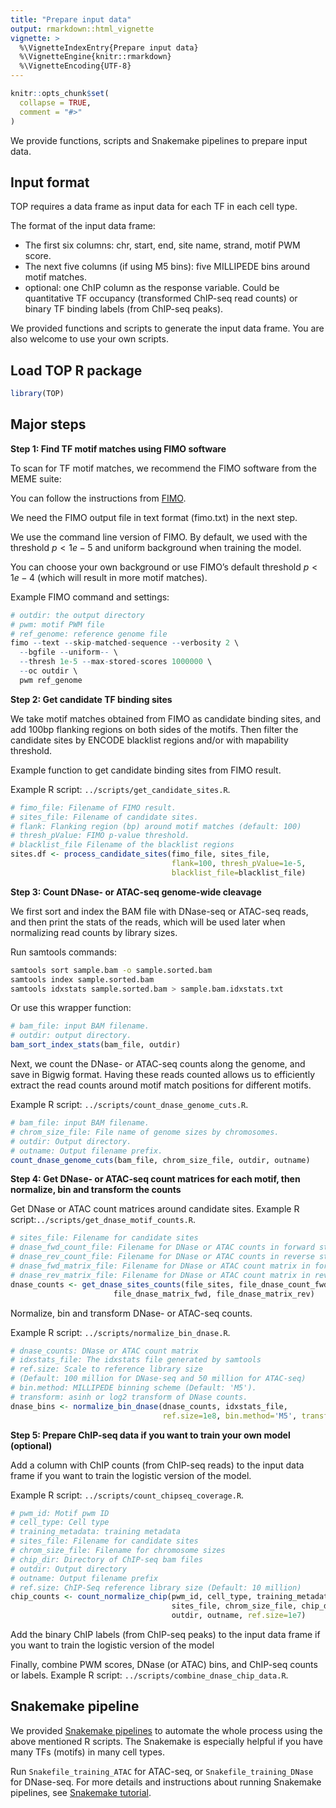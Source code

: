 ```yaml
---
title: "Prepare input data"
output: rmarkdown::html_vignette
vignette: >
  %\VignetteIndexEntry{Prepare input data}
  %\VignetteEngine{knitr::rmarkdown}
  %\VignetteEncoding{UTF-8}
---
```


```r
knitr::opts_chunk$set(
  collapse = TRUE,
  comment = "#>"
)
```

We provide functions, scripts and Snakemake pipelines to prepare input data. 

Input format
--------------
TOP requires a data frame as input data for each TF in each cell type. 

The format of the input data frame:

  - The first six columns: chr, start, end, site name, strand, motif PWM score.
  - The next five columns (if using M5 bins): five MILLIPEDE bins around motif matches. 
  - optional: one ChIP column as the response variable. Could be quantitative TF occupancy 
  (transformed ChIP-seq read counts) or binary TF binding labels (from ChIP-seq peaks).

We provided functions and scripts to generate the input data frame. 
You are also welcome to use your own scripts.

Load TOP R package
---------------------
```r
library(TOP)
```

Major steps
--------------

**Step 1: Find TF motif matches using FIMO software**

To scan for TF motif matches, we recommend the FIMO software from the MEME suite:

You can follow the instructions from [FIMO](http://meme-suite.org/doc/fimo.html?man_type=web).

We need the FIMO output file in text format (fimo.txt) in the next step. 

We use the command line version of FIMO. By default, we used 
with the threshold $p < 1e-5$ and uniform background when training the model. 

You can choose your own background or use FIMO's default threshold $p < 1e-4$ 
(which will result in more motif matches).

Example FIMO command and settings:
```r
# outdir: the output directory
# pwm: motif PWM file
# ref_genome: reference genome file
fimo --text --skip-matched-sequence --verbosity 2 \
  --bgfile --uniform-- \
  --thresh 1e-5 --max-stored-scores 1000000 \
  --oc outdir \
  pwm ref_genome
```

**Step 2: Get candidate TF binding sites**

We take motif matches obtained from FIMO as candidate binding sites, 
and add 100bp flanking regions on both sides of the motifs.
Then filter the candidate sites by ENCODE blacklist regions and/or 
with mapability threshold. 

Example function to get candidate binding sites from FIMO result.

Example R script: `../scripts/get_candidate_sites.R`.
```r
# fimo_file: Filename of FIMO result.
# sites_file: Filename of candidate sites.
# flank: Flanking region (bp) around motif matches (default: 100)
# thresh_pValue: FIMO p-value threshold.
# blacklist_file Filename of the blacklist regions
sites.df <- process_candidate_sites(fimo_file, sites_file, 
                                    flank=100, thresh_pValue=1e-5, 
                                    blacklist_file=blacklist_file)

```

**Step 3: Count DNase- or ATAC-seq genome-wide cleavage**

We first sort and index the BAM file with DNase-seq or ATAC-seq reads,
and then print the stats of the reads, which will be used later 
when normalizing read counts by library sizes.

Run samtools commands: 
```bash
samtools sort sample.bam -o sample.sorted.bam
samtools index sample.sorted.bam
samtools idxstats sample.sorted.bam > sample.bam.idxstats.txt
```

Or use this wrapper function:
```r
# bam_file: input BAM filename.
# outdir: output directory.
bam_sort_index_stats(bam_file, outdir)
```

Next, we count the DNase- or ATAC-seq counts along the genome, 
and save in Bigwig format. Having these reads counted allows us to efficiently 
extract the read counts around motif match positions for different motifs.

Example R script: `../scripts/count_dnase_genome_cuts.R`.
```r
# bam_file: input BAM filename.
# chrom_size_file: File name of genome sizes by chromosomes.
# outdir: Output directory.
# outname: Output filename prefix.
count_dnase_genome_cuts(bam_file, chrom_size_file, outdir, outname)
```

**Step 4: Get DNase- or ATAC-seq count matrices for each motif, then normalize, bin and transform the counts**

Get DNase or ATAC count matrices around candidate sites.
Example R script:`../scripts/get_dnase_motif_counts.R`.
```r
# sites_file: Filename for candidate sites
# dnase_fwd_count_file: Filename for DNase or ATAC counts in forward strand (Bigwig format)
# dnase_rev_count_file: Filename for DNase or ATAC counts in reverse strand (Bigwig format)
# dnase_fwd_matrix_file: Filename for DNase or ATAC count matrix in forward strand
# dnase_rev_matrix_file: Filename for DNase or ATAC count matrix in reverse strand
dnase_counts <- get_dnase_sites_counts(file_sites, file_dnase_count_fwd, file_dnase_count_rev,
                       file_dnase_matrix_fwd, file_dnase_matrix_rev)
```

Normalize, bin and transform DNase- or ATAC-seq counts.

Example R script: `../scripts/normalize_bin_dnase.R`.
```r
# dnase_counts: DNase or ATAC count matrix
# idxstats_file: The idxstats file generated by samtools
# ref.size: Scale to reference library size 
# (Default: 100 million for DNase-seq and 50 million for ATAC-seq)
# bin.method: MILLIPEDE binning scheme (Default: 'M5').
# transform: asinh or log2 transform of DNase counts.
dnase_bins <- normalize_bin_dnase(dnase_counts, idxstats_file, 
                                  ref.size=1e8, bin.method='M5', transform='asinh')
```

**Step 5: Prepare ChIP-seq data if you want to train your own model (optional)**

Add a column with ChIP counts (from ChIP-seq reads) to the input data frame 
if you want to train the logistic version of the model.

Example R script: `../scripts/count_chipseq_coverage.R`.
```r
# pwm_id: Motif pwm ID
# cell_type: Cell type
# training_metadata: training metadata
# sites_file: Filename for candidate sites
# chrom_size_file: Filename for chromosome sizes
# chip_dir: Directory of ChIP-seq bam files
# outdir: Output directory
# outname: Output filename prefix
# ref.size: ChIP-Seq reference library size (Default: 10 million)
chip_counts <- count_normalize_chip(pwm_id, cell_type, training_metadata,
                                    sites_file, chrom_size_file, chip_dir, 
                                    outdir, outname, ref.size=1e7)
```

Add the binary ChIP labels (from ChIP-seq peaks) to the input data frame 
if you want to train the logistic version of the model

Finally, combine PWM scores, DNase (or ATAC) bins, and ChIP-seq counts or labels.
Example R script: `../scripts/combine_dnase_chip_data.R`.

Snakemake pipeline
-------------------

We provided [Snakemake pipelines](https://github.com/kevinlkx/TOP/tree/main/inst/snakemake) 
to automate the whole process using the above mentioned R scripts. 
The Snakemake is especially helpful if you have many TFs (motifs) in many cell types.

Run `Snakefile_training_ATAC` for ATAC-seq, or `Snakefile_training_DNase` for DNase-seq. 
For more details and instructions about running Snakemake pipelines, 
see [Snakemake tutorial](https://snakemake.readthedocs.io/en/stable/tutorial/tutorial.html).
